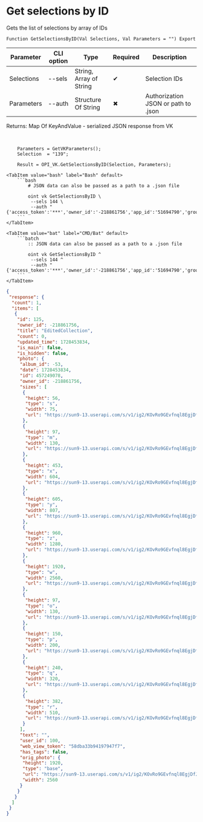 ﻿---
sidebar_position: 2
description: Get selections by ID and other functions to work with VK in the Open Integration Package, a free open-source integration library for 1C:Enterprise 8, OneScript and CLI
keywords: [1C, 1С, 1С:Enterprise, 1С:Enterprise 8.3, API, Integration, Services, Exchange, OneScript, CLI, VK]
---


# Get selections by ID
 Gets the list of selections by array of IDs



`Function GetSelectionsByID(Val Selections, Val Parameters = "") Export`

  | Parameter | CLI option | Type | Required | Description |
  |-|-|-|-|-|
  | Selections | --sels | String, Array of String | &#x2714; | Selection IDs |
  | Parameters | --auth | Structure Of String | &#x2716; | Authorization JSON or path to .json |

  
  Returns:  Map Of KeyAndValue - serialized JSON response from VK

<br/>




```bsl title="1C:Enterprise/OneScript code example"
    Parameters = GetVKParameters();
    Selection  = "139";

    Result = OPI_VK.GetSelectionsByID(Selection, Parameters);
```
 

 <Tabs>
  
    <TabItem value="bash" label="Bash" default>
        ```bash
            # JSON data can also be passed as a path to a .json file
            
            oint vk GetSelectionsByID \
             --sels 144 \
             --auth "{'access_token':'***','owner_id':'-218861756','app_id':'51694790','group_id':'218861756'}"
        ```
    </TabItem>
  
    <TabItem value="bat" label="CMD/Bat" default>
        ```batch
            :: JSON data can also be passed as a path to a .json file
            
            oint vk GetSelectionsByID ^
             --sels 144 ^
             --auth "{'access_token':'***','owner_id':'-218861756','app_id':'51694790','group_id':'218861756'}"
        ```
    </TabItem>
</Tabs>


```json title="Result"
{
 "response": {
  "count": 1,
  "items": [
   {
    "id": 125,
    "owner_id": -218861756,
    "title": "EditedCollection",
    "count": 0,
    "updated_time": 1728453834,
    "is_main": false,
    "is_hidden": false,
    "photo": {
     "album_id": -53,
     "date": 1728453834,
     "id": 457249078,
     "owner_id": -218861756,
     "sizes": [
      {
       "height": 56,
       "type": "s",
       "width": 75,
       "url": "https://sun9-13.userapi.com/s/v1/ig2/KOvRo9GEvfnql8EgjDfJjytV9fYpcf8Z2wPPE9q8iCFWKkAPmznIR0jHrxRxoIkbr4lneZZKXwu0RG6PiLpxhCSF.jpg?quality=95&as=32x24,48x36,72x54,108x81,160x120,240x180,360x270,480x360,540x405,640x480,720x540,1080x810,1280x960,1440x1080,2560x1920&from=bu&cs=75x56"
      },
      {
       "height": 97,
       "type": "m",
       "width": 130,
       "url": "https://sun9-13.userapi.com/s/v1/ig2/KOvRo9GEvfnql8EgjDfJjytV9fYpcf8Z2wPPE9q8iCFWKkAPmznIR0jHrxRxoIkbr4lneZZKXwu0RG6PiLpxhCSF.jpg?quality=95&as=32x24,48x36,72x54,108x81,160x120,240x180,360x270,480x360,540x405,640x480,720x540,1080x810,1280x960,1440x1080,2560x1920&from=bu&cs=130x97"
      },
      {
       "height": 453,
       "type": "x",
       "width": 604,
       "url": "https://sun9-13.userapi.com/s/v1/ig2/KOvRo9GEvfnql8EgjDfJjytV9fYpcf8Z2wPPE9q8iCFWKkAPmznIR0jHrxRxoIkbr4lneZZKXwu0RG6PiLpxhCSF.jpg?quality=95&as=32x24,48x36,72x54,108x81,160x120,240x180,360x270,480x360,540x405,640x480,720x540,1080x810,1280x960,1440x1080,2560x1920&from=bu&cs=604x453"
      },
      {
       "height": 605,
       "type": "y",
       "width": 807,
       "url": "https://sun9-13.userapi.com/s/v1/ig2/KOvRo9GEvfnql8EgjDfJjytV9fYpcf8Z2wPPE9q8iCFWKkAPmznIR0jHrxRxoIkbr4lneZZKXwu0RG6PiLpxhCSF.jpg?quality=95&as=32x24,48x36,72x54,108x81,160x120,240x180,360x270,480x360,540x405,640x480,720x540,1080x810,1280x960,1440x1080,2560x1920&from=bu&cs=807x605"
      },
      {
       "height": 960,
       "type": "z",
       "width": 1280,
       "url": "https://sun9-13.userapi.com/s/v1/ig2/KOvRo9GEvfnql8EgjDfJjytV9fYpcf8Z2wPPE9q8iCFWKkAPmznIR0jHrxRxoIkbr4lneZZKXwu0RG6PiLpxhCSF.jpg?quality=95&as=32x24,48x36,72x54,108x81,160x120,240x180,360x270,480x360,540x405,640x480,720x540,1080x810,1280x960,1440x1080,2560x1920&from=bu&cs=1280x960"
      },
      {
       "height": 1920,
       "type": "w",
       "width": 2560,
       "url": "https://sun9-13.userapi.com/s/v1/ig2/KOvRo9GEvfnql8EgjDfJjytV9fYpcf8Z2wPPE9q8iCFWKkAPmznIR0jHrxRxoIkbr4lneZZKXwu0RG6PiLpxhCSF.jpg?quality=95&as=32x24,48x36,72x54,108x81,160x120,240x180,360x270,480x360,540x405,640x480,720x540,1080x810,1280x960,1440x1080,2560x1920&from=bu&cs=2560x1920"
      },
      {
       "height": 97,
       "type": "o",
       "width": 130,
       "url": "https://sun9-13.userapi.com/s/v1/ig2/KOvRo9GEvfnql8EgjDfJjytV9fYpcf8Z2wPPE9q8iCFWKkAPmznIR0jHrxRxoIkbr4lneZZKXwu0RG6PiLpxhCSF.jpg?quality=95&as=32x24,48x36,72x54,108x81,160x120,240x180,360x270,480x360,540x405,640x480,720x540,1080x810,1280x960,1440x1080,2560x1920&from=bu&cs=130x97"
      },
      {
       "height": 150,
       "type": "p",
       "width": 200,
       "url": "https://sun9-13.userapi.com/s/v1/ig2/KOvRo9GEvfnql8EgjDfJjytV9fYpcf8Z2wPPE9q8iCFWKkAPmznIR0jHrxRxoIkbr4lneZZKXwu0RG6PiLpxhCSF.jpg?quality=95&as=32x24,48x36,72x54,108x81,160x120,240x180,360x270,480x360,540x405,640x480,720x540,1080x810,1280x960,1440x1080,2560x1920&from=bu&cs=200x150"
      },
      {
       "height": 240,
       "type": "q",
       "width": 320,
       "url": "https://sun9-13.userapi.com/s/v1/ig2/KOvRo9GEvfnql8EgjDfJjytV9fYpcf8Z2wPPE9q8iCFWKkAPmznIR0jHrxRxoIkbr4lneZZKXwu0RG6PiLpxhCSF.jpg?quality=95&as=32x24,48x36,72x54,108x81,160x120,240x180,360x270,480x360,540x405,640x480,720x540,1080x810,1280x960,1440x1080,2560x1920&from=bu&cs=320x240"
      },
      {
       "height": 382,
       "type": "r",
       "width": 510,
       "url": "https://sun9-13.userapi.com/s/v1/ig2/KOvRo9GEvfnql8EgjDfJjytV9fYpcf8Z2wPPE9q8iCFWKkAPmznIR0jHrxRxoIkbr4lneZZKXwu0RG6PiLpxhCSF.jpg?quality=95&as=32x24,48x36,72x54,108x81,160x120,240x180,360x270,480x360,540x405,640x480,720x540,1080x810,1280x960,1440x1080,2560x1920&from=bu&cs=510x382"
      }
     ],
     "text": "",
     "user_id": 100,
     "web_view_token": "58dba33b94197947f7",
     "has_tags": false,
     "orig_photo": {
      "height": 1920,
      "type": "base",
      "url": "https://sun9-13.userapi.com/s/v1/ig2/KOvRo9GEvfnql8EgjDfJjytV9fYpcf8Z2wPPE9q8iCFWKkAPmznIR0jHrxRxoIkbr4lneZZKXwu0RG6PiLpxhCSF.jpg?quality=95&as=32x24,48x36,72x54,108x81,160x120,240x180,360x270,480x360,540x405,640x480,720x540,1080x810,1280x960,1440x1080,2560x1920&from=bu",
      "width": 2560
     }
    }
   }
  ]
 }
}
```
